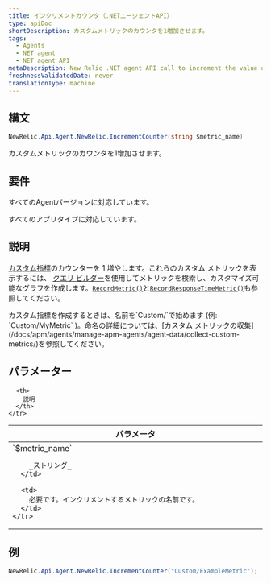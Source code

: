```yaml
---
title: インクリメントカウンタ（.NETエージェントAPI）
type: apiDoc
shortDescription: カスタムメトリックのカウンタを1増加させます。
tags:
  - Agents
  - NET agent
  - NET agent API
metaDescription: New Relic .NET agent API call to increment the value of a custom metric.
freshnessValidatedDate: never
translationType: machine
---
```


## 構文

```cs
NewRelic.Api.Agent.NewRelic.IncrementCounter(string $metric_name)
```

カスタムメトリックのカウンタを1増加させます。

## 要件

すべてのAgentバージョンに対応しています。

すべてのアプリタイプに対応しています。

## 説明

[カスタム指標](/docs/agents/manage-apm-agents/agent-metrics/custom-metrics)のカウンターを 1 増やします。これらのカスタム メトリックを表示するには、 [クエリ ビルダー](/docs/query-your-data/explore-query-data/query-builder/use-advanced-nrql-mode-specify-data)を使用してメトリックを検索し、カスタマイズ可能なグラフを作成します。[`RecordMetric()`](/docs/agents/net-agent/net-agent-api/recordmetric-net-agent)と[`RecordResponseTimeMetric()`](/docs/agents/net-agent/net-agent-api/recordresponsetimemetric-net-agent)も参照してください。

<Callout variant="important">
  カスタム指標を作成するときは、名前を`Custom/`で始めます (例: `Custom/MyMetric` )。命名の詳細については、[カスタム メトリックの収集](/docs/apm/agents/manage-apm-agents/agent-data/collect-custom-metrics/)を参照してください。
</Callout>

## パラメーター

<table>
  <thead>
    <tr>
      <th width="25%">
        パラメータ
      </th>

      <th>
        説明
      </th>
    </tr>
  </thead>

  <tbody>
    <tr>
      <td>
        `$metric_name`

        _ストリング_
      </td>

      <td>
        必要です。インクリメントするメトリックの名前です。
      </td>
    </tr>
  </tbody>
</table>

## 例

```cs
NewRelic.Api.Agent.NewRelic.IncrementCounter("Custom/ExampleMetric");
```
